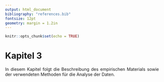 ```yaml
---
output: html_document
bibliography: "references.bib"
fontsize: 12pt
geometry: margin = 1.2in 
---
```

<style> body {text-align: justify} </style> <!-- https://stackoverflow.com/questions/58713332/justify-text-in-rmarkdown-html-output-in-yaml-header -->
```r
knitr::opts_chunk$set(echo = TRUE)
```

# Kapitel 3

In diesem Kapitel folgt die Beschreibung des empirischen Materials sowie der verwendeten Methoden für die Analyse der Daten. 